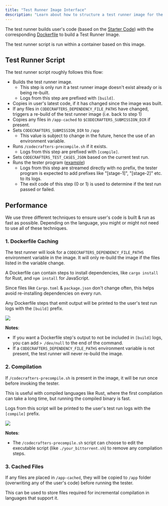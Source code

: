 ```yaml
---
title: "Test Runner Image Interface"
description: "Learn about how to structure a test runner image for the CodeCrafters test runner"
---
```


The test runner builds user's code (based on the [Starter Code](/contributors/adding-language-support/starter-code)) with the
corresponding [Dockerfile](/contributors/adding-language-support/dockerfiles) to build a Test Runner Image.

The test runner script is run within a container based on this image.

## Test Runner Script

The test runner script roughly follows this flow:

- Builds the test runner image.
  - This step is only run it a test runner image doesn't exist already or is being re-built.
  - Logs from this step are prefixed with `[build]`.
- Copies in user's latest code, if it has changed since the image was built.
- If any files in `CODECRAFTERS_DEPENDENCY_FILE_PATHS` have changed, triggers a re-build of the test runner image (i.e. back to step 1)
- Copies any files in `/app-cached` to `$CODECRAFTERS_SUBMISSION_DIR` if present.
- Sets `CODECRAFTERS_SUBMISSION_DIR` to `/app`
  - This value is subject to change in the future, hence the use of an environment variable.
- Runs `/codecrafters-precompile.sh` if it exists.
  - Logs from this step are prefixed with `[compile]`.
- Sets `CODECRAFTERS_TEST_CASES_JSON` based on the current test run.
- Runs the tester program ([example](https://github.com/codecrafters-io/redis-tester))
  - Logs from this step are streamed directly with no prefix, the tester program is expected to add prefixes like "[stage-1]", "[stage-2]" etc. to its logs.
  - The exit code of this step (0 or 1) is used to determine if the test run passed or failed.

## Performance

We use three different techniques to ensure user's code is built & run as fast as possible. Depending on the language, you might or might not need to use all of these techniques.

### 1. Dockerfile Caching

The test runner will look for a `CODECRAFTERS_DEPENDENCY_FILE_PATHS` environment variable in the image. It will only re-build the image if the files listed in the variable change.

A Dockerfile can contain steps to install dependencies, like `cargo install` for Rust, and `npm install` for JavaScript.

Since files like `Cargo.toml` & `package.json` don't change often, this helps avoid re-installing dependencies on every run.

Any Dockerfile steps that emit output will be printed to the user's test run logs with the `[build]` prefix.

<Frame caption="[build] logs">
  <img className="w-full" src="/img/contributors/build-logs.png" />
</Frame>

**Notes**:

- If you want a Dockerfile step's output to not be included in `[build]` logs, you can add `> /dev/null` to the end of the command.
- If a `CODECRAFTERS_DEPENDENCY_FILE_PATHS` environment variable is not present, the test runner will never re-build the image.

### 2. Compilation

If `/codecrafters-precompile.sh` is present in the image, it will be run once before invoking the tester.

This is useful with compiled languages like Rust, where the first compilation can take a long time, but running the compiled binary is fast.

Logs from this script will be printed to the user's test run logs with the `[compile]` prefix.

<Frame caption="[compile] logs">
  <img className="w-full" src="/img/contributors/compile-logs.png" />
</Frame>

**Notes**:

- The `/codecrafters-precompile.sh` script can choose to edit the executable script (like `./your_bittorrent.sh`) to remove any compilation steps.

### 3. Cached Files

If any files are placed in `/app-cached`, they will be copied to `/app` folder (overwriting any of the user's code) before running the tester.

This can be used to store files required for incremental compilation in languages that support it.
